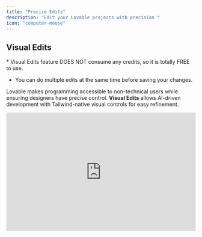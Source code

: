 ```yaml
---
title: "Precise Edits"
description: "Edit your Lovable projects with precision "
icon: "computer-mouse"
---
```


## Visual Edits&#x20;

<Info>
  * Visual Edits feature DOES NOT consume any credits, so it is totally FREE to use.&#x20;

  * You can do multiple edits at the same time before saving your changes.
</Info>

Lovable makes programming accessible to non-technical users while ensuring designers have precise control. **Visual Edits** allows AI-driven development with Tailwind-native visual controls for easy refinement.

<iframe width="100%" height="315" src="https://www.youtube.com/embed/3FrKcqDGfe0?si=8tN6rN9pFdRUfo6x" title="YouTube video player" frameborder="0" allow="accelerometer; autoplay; clipboard-write; encrypted-media; gyroscope; picture-in-picture; web-share" referrerpolicy="strict-origin-when-cross-origin" allowfullscreen />

#### How It Works

<Tip>
  **Keyboard shortcut**

  * Option + s on Mac

  * Alt + s on PC
</Tip>

* **Activate** the tool from the editor toolbar.

* **Hover & Click** on UI elements (buttons, text, images) to edit.

* **Modify Attributes** like text, colors, layout, font weights, and image sizes.

* **Select Parent Elements** for structural changes.

* **Use AI-Powered Prompts** for complex adjustments.

* **Preview in Real-Time** and save when satisfied.

This streamlines UI refinements, combining AI assistance with manual precision.

<iframe width="100%" height="315" src="https://www.youtube.com/embed/b-O7Ew0Q2ig?si=qnEZvVf9PZ0prOZM" title="YouTube video player" frameborder="0" allow="accelerometer; autoplay; clipboard-write; encrypted-media; gyroscope; picture-in-picture; web-share" referrerpolicy="strict-origin-when-cross-origin" allowfullscreen />

[This is the technical background](https://x.com/emilahlback/status/1894488375517671795) of what went into building this feature.

## **Figma Integration**

Export Figma designs directly into Lovable to build full-stack apps without coding.

<iframe width="100%" height="315" src="https://www.youtube.com/embed/Xu4aE78qZZk?si=S7DSNhRdbJpPIqrz" title="YouTube video player" frameborder="0" allow="accelerometer; autoplay; clipboard-write; encrypted-media; gyroscope; picture-in-picture; web-share" referrerpolicy="strict-origin-when-cross-origin" allowfullscreen />

### Figma-to-code guide:

* Structure Figma designs.

* Use Builder.io’s plugin.

* Leverage Lovable for seamless app creation.

[Read more](https://lovable.dev/blog/2025-01-22-figma-to-lovable-builder-io-native-integration).

## Knowledge Files

Every project has its own unique context, goals, and challenges. A knowledge file captures this **custom context** and serves as a living document that evolves with your project.&#x20;

<iframe width="100%" height="315" src="https://www.youtube.com/embed/XsRerF2pEUE" title="YouTube video player" frameborder="0" allow="accelerometer; autoplay; clipboard-write; encrypted-media; gyroscope; picture-in-picture" allowfullscreen />

### **What to Include in Your Knowledge File**

A comprehensive knowledge file covers all essential aspects of your project. Here’s a breakdown of what to include:

* **Project Overview:** A brief description of the project, its goals, and objectives.

* **User Personas:** Detailed descriptions of your target users and their needs.

* **Feature Specifications:** User stories, acceptance criteria, and detailed descriptions of each feature.

* **Design Assets:** Links to design files, color palettes, typography, and other visual elements.

* **API Documentation:** Detailed API endpoints, request/response examples, and authentication methods.

* **Database Schema:** ER diagrams, table structures, and relationships.

* **Environment Setup:** Instructions for setting up the development environment, including dependencies and configurations.

* **Testing Guidelines:** Types of tests, testing frameworks, and coverage requirements.

* **Deployment Instructions:** Steps for deploying the application to different environments (development, staging, production).

* **Version Control Practices:** Define your branching strategy, commit message conventions, and code review guidelines.

* **Security Practices:** Guidelines for secure coding, data protection, and handling sensitive information.

* **Compliance Requirements:** Any legal or regulatory requirements your project must adhere to.

### **Best Practices for Maintaining Knowledge Files**

* **Start Early:** Use tools like Lovable’s experimental chat mode to generate a knowledge file at the beginning of your project.

* **Keep It Dynamic:** Automate updates to ensure your knowledge file stays in sync with your codebase and documentation.

* **Define Roles Clearly:** Assign ownership to different sections to ensure accountability and avoid outdated information.